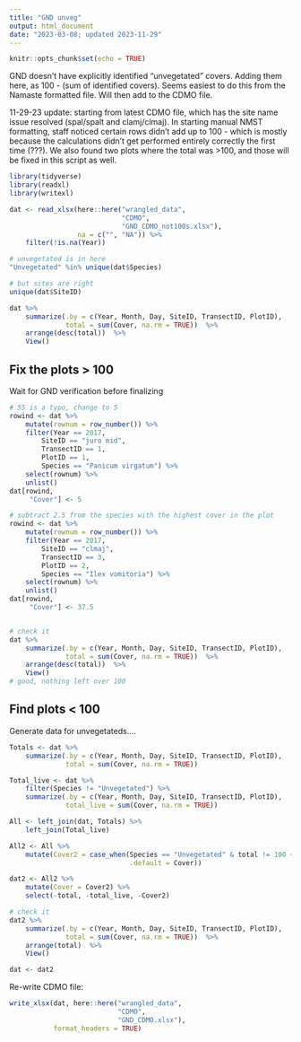 ```yaml
---
title: "GND unveg"
output: html_document
date: "2023-03-08; updated 2023-11-29"
---
```


```r
knitr::opts_chunk$set(echo = TRUE)
```

GND doesn't have explicitly identified "unvegetated" covers. Adding them here, as 100 - (sum of identified covers). Seems easiest to do this from the Namaste formatted file. Will then add to the CDMO file.  

11-29-23 update: starting from latest CDMO file, which has the site name issue resolved (spal/spalt and clamj/clmaj). In starting manual NMST formatting, staff noticed certain rows didn't add up to 100 - which is mostly because the calculations didn't get performed entirely correctly the first time (???). We also found two plots where the total was >100, and those will be fixed in this script as well.  

```r
library(tidyverse)
library(readxl)
library(writexl)
```


```r
dat <- read_xlsx(here::here("wrangled_data", 
                            "CDMO",
                            "GND_CDMO_not100s.xlsx"),
                 na = c("", "NA")) %>% 
    filter(!is.na(Year))
```


```r
# unvegetated is in here
"Unvegetated" %in% unique(dat$Species)

# but sites are right
unique(dat$SiteID)

dat %>%  
    summarize(.by = c(Year, Month, Day, SiteID, TransectID, PlotID),
              total = sum(Cover, na.rm = TRUE))  %>%  
    arrange(desc(total))  %>%  
    View()
```


## Fix the plots > 100  

Wait for GND verification before finalizing  

```r
# 55 is a typo, change to 5
rowind <- dat %>% 
    mutate(rownum = row_number()) %>% 
    filter(Year == 2017,
        SiteID == "juro mid",
        TransectID == 1,
        PlotID == 1,
        Species == "Panicum virgatum") %>% 
    select(rownum) %>% 
    unlist()
dat[rowind,
     "Cover"] <- 5

# subtract 2.5 from the species with the highest cover in the plot
rowind <- dat %>% 
    mutate(rownum = row_number()) %>% 
    filter(Year == 2017,
        SiteID == "clmaj",
        TransectID == 3,
        PlotID == 2,
        Species == "Ilex vomitoria") %>% 
    select(rownum) %>% 
    unlist()
dat[rowind,
     "Cover"] <- 37.5


# check it
dat %>%  
    summarize(.by = c(Year, Month, Day, SiteID, TransectID, PlotID),
              total = sum(Cover, na.rm = TRUE))  %>%  
    arrange(desc(total))  %>%  
    View()
# good, nothing left over 100
```

## Find plots < 100  

Generate data for unvegetateds....  

```r
Totals <- dat %>%  
    summarize(.by = c(Year, Month, Day, SiteID, TransectID, PlotID),
              total = sum(Cover, na.rm = TRUE)) 

Total_live <- dat %>%  
    filter(Species != "Unvegetated") %>% 
    summarize(.by = c(Year, Month, Day, SiteID, TransectID, PlotID),
              total_live = sum(Cover, na.rm = TRUE))

All <- left_join(dat, Totals) %>% 
    left_join(Total_live)

All2 <- All %>% 
    mutate(Cover2 = case_when(Species == "Unvegetated" & total != 100 ~ 100 - total_live,
                              .default = Cover))

dat2 <- All2 %>% 
    mutate(Cover = Cover2) %>% 
    select(-total, -total_live, -Cover2)
```

```r
# check it
dat2 %>%  
    summarize(.by = c(Year, Month, Day, SiteID, TransectID, PlotID),
              total = sum(Cover, na.rm = TRUE))  %>%  
    arrange(total)  %>%  
    View()

dat <- dat2
```


Re-write CDMO file:  

```r
write_xlsx(dat, here::here("wrangled_data",
                           "CDMO",
                           "GND_CDMO.xlsx"),
           format_headers = TRUE)
```

